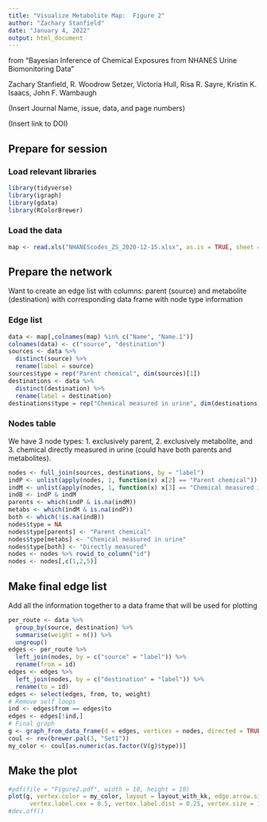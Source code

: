 ```yaml
---
title: "Visualize Metabolite Map:  Figure 2"
author: "Zachary Stanfield"
date: "January 4, 2022"
output: html_document
---
```


from "Bayesian Inference of Chemical Exposures from NHANES Urine Biomonitoring Data"

Zachary Stanfield, R. Woodrow Setzer, Victoria Hull, Risa R. Sayre, Kristin K. Isaacs, John F. Wambaugh

(Insert Journal Name, issue, data, and page numbers)

(Insert link to DOI)

## Prepare for session
### Load relevant libraries
```r
library(tidyverse)
library(igraph)
library(gdata)
library(RColorBrewer)
```

### Load the data
```r
map <- read.xls("NHANEScodes_ZS_2020-12-15.xlsx", as.is = TRUE, sheet = 3)
```

## Prepare the network

Want to create an edge list with columns:  parent (source) and metabolite (destination) 
with corresponding data frame with node type information

### Edge list
```r
data <- map[,colnames(map) %in% c("Name", "Name.1")]
colnames(data) <- c("source", "destination")
sources <- data %>%
  distinct(source) %>%
  rename(label = source)
sources$type = rep("Parent chemical", dim(sources)[1])
destinations <- data %>%
  distinct(destination) %>%
  rename(label = destination)
destinations$type = rep("Chemical measured in urine", dim(destinations)[1])
```

### Nodes table
We have 3 node types:  1. exclusively parent, 2. exclusively metabolite, and 3. chemical directly measured
in urine (could have both parents and metabolites).
```r
nodes <- full_join(sources, destinations, by = "label")
indP <- unlist(apply(nodes, 1, function(x) x[2] == "Parent chemical"))
indM <- unlist(apply(nodes, 1, function(x) x[3] == "Chemical measured in urine"))
indB <- indP & indM
parents <- which(indP & is.na(indM))
metabs <- which(indM & is.na(indP))
both <- which(!is.na(indB))
nodes$type = NA
nodes$type[parents] <- "Parent chemical"
nodes$type[metabs] <- "Chemical measured in urine"
nodes$type[both] <- "Directly measured"
nodes <- nodes %>% rowid_to_column("id")
nodes <- nodes[,c(1,2,5)]
```

## Make final edge list
Add all the information together to a data frame that will be used for plotting
```r
per_route <- data %>%
  group_by(source, destination) %>%
  summarise(weight = n()) %>%
  ungroup()
edges <- per_route %>%
  left_join(nodes, by = c("source" = "label")) %>%
  rename(from = id)
edges <- edges %>%
  left_join(nodes, by = c("destination" = "label")) %>%
  rename(to = id)
edges <- select(edges, from, to, weight)
# Remove self loops
ind <- edges$from == edges$to
edges <- edges[!ind,]
# Final graph
g <- graph_from_data_frame(d = edges, vertices = nodes, directed = TRUE)
coul <- rev(brewer.pal(3, "Set1"))
my_color <- coul[as.numeric(as.factor(V(g)$type))]
```

## Make the plot
```r
#pdf(file = "Figure2.pdf", width = 10, height = 10)
plot(g, vertex.color = my_color, layout = layout_with_kk, edge.arrow.size = 0.3,
      vertex.label.cex = 0.5, vertex.label.dist = 0.25, vertex.size = 1.5, vertex.label.color = "black") #, vertex.label = NA
#dev.off()

```



